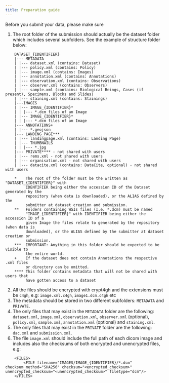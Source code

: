 ```yaml
---
title: Preparation guide
---
```

Before you submit your data, please make sure

1. The root folder of the submission should actually be the dataset folder which includes several subfolders. See the example of structure folder below:
```
    DATASET_{IDENTIFIER}
    |--- METADATA
    | |--- dataset.xml (contains: Dataset)
    | |--- policy.xml (contains: Policy)
    | |--- image.xml (contains: Images)
    | |--- annotation.xml (contains: Annotations) 
    | |--- observation.xml (contains: Observations)
    | |--- observer.xml (contains: Observers)
    | |--- sample.xml (contains: Biological Beings, Cases (if present), Specimens, Blocks and Slides)
    | |--- staining.xml (contains: Stainings)
    |---IMAGES
    | |--- IMAGE_{IDENTIFIER}*
    | | |--- *.dcm files of an Image
    | |--- IMAGE_{IDENTIFIER}*
    | | |--- *.dcm files of an Image
    |--- ANNOTATIONS+
    | |--- *.geojson
    |--- LANDING_PAGE***
    | |--- landingpage.xml (contains: Landing Page) 
    | |--- THUMBNAILS
    | | |--- *.jpg
    |--- PRIVATE**** - not shared with users
    | |--- rems.xml - not shared with users
    | |--- organisation.xml - not shared with users
    | |--- datacite.xml (contains: DataCite, optional) - not shared with users

    *    The root of the folder must be the written as "DATASET_{IDENTIFIER}" with
         IDENTIFIER being either the accession ID of the Dataset generated by the
         repository (when data is downloaded), or the ALIAS defined by the
         submitter at dataset creation and submission.
    **   Folders containing WSIs files (I.e. *.dcm) must be named
         "IMAGE_{IDENTIFIER}" with IDENTIFIER being either the accession ID of a
         given Image the files relate to generated by the repository (when data is
         downloaded), or the ALIAS defined by the submitter at dataset creation or
         submission.
    ***  IMPORTANT: Anything in this folder should be expected to be visible to
         the entire world.
    +    If the dataset does not contain Annotations the respective .xml files
         or directory can be omitted.
    **** This folder contains metadata that will not be shared with users that
         have gotten access to a dataset
```

2. All the files should be encrypted with crypt4gh and the extensions must be `c4gh`, e.g:
`image.xml.c4gh`, `image1.dcm.c4gh` etc
3. The metadata should be stored in two different subfolders: `METADATA` and `PRIVATE`.
4. The only files that may exist in the `METADATA` folder are the following: `dataset.xml`, `image.xml`, `observation.xml`, `observer.xml` (optional), `policy.xml`, `sample.xml`, `annotation.xml` (optional) and `staining.xml`.
5. The only files that may exist in the `PRIVATE` folder are the following: `dac.xml` and `submission.xml`.
6. The file `image.xml` should include the full path of each dicom image and includes also the checksums of both encrypted and unencrypted files, e.g:
```
    <FILES>
        <FILE filename="IMAGES/IMAGE_{IDENTIFIER}/*.dcm" checksum_method="SHA256" checksum="<encrypted_checksum>" unencrypted_checksum="<unencrypted_checksum>" filetype="dcm"/>
    </FILES>
```
